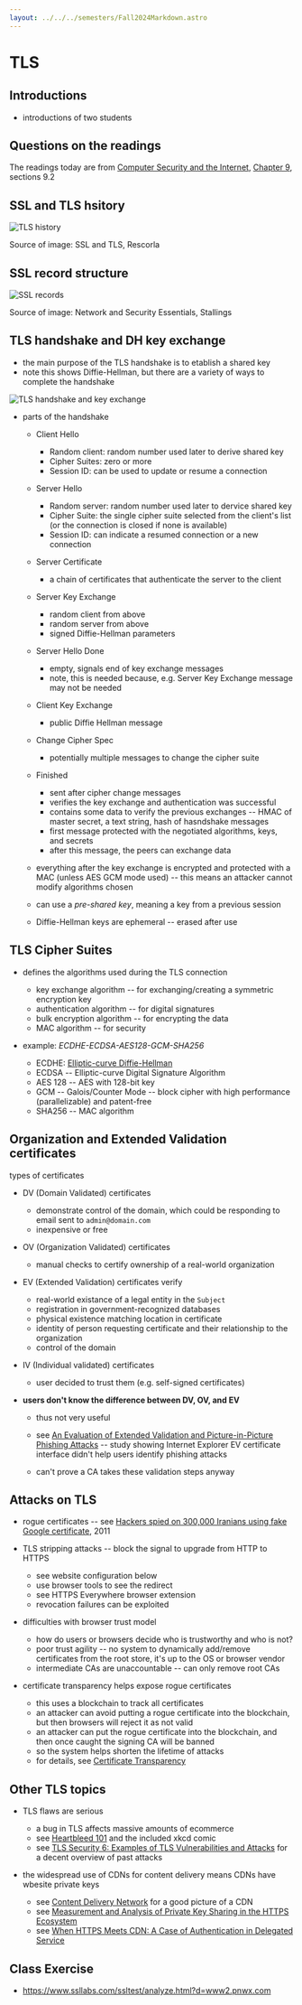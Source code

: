```yaml
---
layout: ../../../semesters/Fall2024Markdown.astro
---
```


# TLS

## Introductions

- introductions of two students

## Questions on the readings

The readings today are from
[Computer Security and the Internet](https://people.scs.carleton.ca/~paulv/toolsjewels.html),
[Chapter 9](https://people.scs.carleton.ca/~paulv/toolsjewels/TJrev1/ch9-rev1.pdf),
sections 9.2

## SSL and TLS hsitory

![TLS history](/images/notes/tls-history.png)

Source of image: SSL and TLS, Rescorla

## SSL record structure

![SSL records](/images/notes/SSL-records.png)

Source of image: Network and Security Essentials, Stallings

## TLS handshake and DH key exchange

- the main purpose of the TLS handshake is to etablish a shared key
- note this shows Diffie-Hellman, but there are a variety of ways to complete
  the handshake

![TLS handshake and key exchange](/images/notes/tls-handshake-dh.png)

- parts of the handshake

  - Client Hello
    - Random client: random number used later to derive shared key
    - Cipher Suites: zero or more
    - Session ID: can be used to update or resume a connection
  - Server Hello
    - Random server: random number used later to dervice shared key
    - Cipher Suite: the single cipher suite selected from the client's list (or
      the connection is closed if none is available)
    - Session ID: can indicate a resumed connection or a new connection
  - Server Certificate
    - a chain of certificates that authenticate the server to the client
  - Server Key Exchange
    - random client from above
    - random server from above
    - signed Diffie-Hellman parameters
  - Server Hello Done
    - empty, signals end of key exchange messages
    - note, this is needed because, e.g. Server Key Exchange message may not be
      needed
  - Client Key Exchange
    - public Diffie Hellman message
  - Change Cipher Spec
    - potentially multiple messages to change the cipher suite
  - Finished

    - sent after cipher change messages
    - verifies the key exchange and authentication was successful
    - contains some data to verify the previous exchanges -- HMAC of master
      secret, a text string, hash of hasndshake messages
    - first message protected with the negotiated algorithms, keys, and secrets
    - after this message, the peers can exchange data

  - everything after the key exchange is encrypted and protected with a MAC
    (unless AES GCM mode used) -- this means an attacker cannot modify
    algorithms chosen
  - can use a _pre-shared key_, meaning a key from a previous session
  - Diffie-Hellman keys are ephemeral -- erased after use

## TLS Cipher Suites

- defines the algorithms used during the TLS connection

  - key exchange algorithm -- for exchanging/creating a symmetric encryption key
  - authentication algorithm -- for digital signatures
  - bulk encryption algorithm -- for encrypting the data
  - MAC algorithm -- for security

- example: _ECDHE-ECDSA-AES128-GCM-SHA256_

  - ECDHE:
    [Elliptic-curve Diffie-Hellman](https://en.wikipedia.org/wiki/Elliptic-curve_Diffie–Hellman)
  - ECDSA -- Elliptic-curve Digital Signature Algorithm
  - AES 128 -- AES with 128-bit key
  - GCM -- Galois/Counter Mode -- block cipher with high performance
    (parallelizable) and patent-free
  - SHA256 -- MAC algorithm

## Organization and Extended Validation certificates

types of certificates

- DV (Domain Validated) certificates
  - demonstrate control of the domain, which could be responding to email sent
    to `admin@domain.com`
  - inexpensive or free
- OV (Organization Validated) certificates
  - manual checks to certify ownership of a real-world organization
- EV (Extended Validation) certificates verify
  - real-world existance of a legal entity in the `Subject`
  - registration in government-recognized databases
  - physical existence matching location in certificate
  - identity of person requesting certificate and their relationship to the
    organization
  - control of the domain
- IV (Individual validated) certificates

  - user decided to trust them (e.g. self-signed certificates)

- **users don't know the difference between DV, OV, and EV**

  - thus not very useful

  - see
    [An Evaluation of Extended Validation and Picture-in-Picture Phishing Attacks](https://www.adambarth.com/papers/2007/jackson-simon-tan-barth.pdf)
    -- study showing Internet Explorer EV certificate interface didn't help
    users identify phishing attacks
  - can't prove a CA takes these validation steps anyway

## Attacks on TLS

- rogue certificates -- see
  [Hackers spied on 300,000 Iranians using fake Google certificate](https://www.computerworld.com/article/2510951/hackers-spied-on-300-000-iranians-using-fake-google-certificate.html),
  2011

- TLS stripping attacks -- block the signal to upgrade from HTTP to HTTPS

  - see website configuration below
  - use browser tools to see the redirect
  - see HTTPS Everywhere browser extension
  - revocation failures can be exploited

- difficulties with browser trust model

  - how do users or browsers decide who is trustworthy and who is not?
  - poor trust agility -- no system to dynamically add/remove certificates from
    the root store, it's up to the OS or browser vendor
  - intermediate CAs are unaccountable -- can only remove root CAs

- certificate transparency helps expose rogue certificates

  - this uses a blockchain to track all certificates
  - an attacker can avoid putting a rogue certificate into the blockchain, but
    then browsers will reject it as not valid
  - an attacker can put the rogue certificate into the blockchain, and then once
    caught the signing CA will be banned
  - so the system helps shorten the lifetime of attacks
  - for details, see
    [Certificate Transparency](https://dl.acm.org/doi/pdf/10.1145/2659897)

## Other TLS topics

- TLS flaws are serious

  - a bug in TLS affects massive amounts of ecommerce
  - see
    [Heartbleed 101](https://ieeexplore.ieee.org/stamp/stamp.jsp?arnumber=6876249)
    and the included xkcd comic
  - see
    [TLS Security 6: Examples of TLS Vulnerabilities and Attacks](https://www.acunetix.com/blog/articles/tls-vulnerabilities-attacks-final-part/)
    for a decent overview of past attacks

- the widespread use of CDNs for content delivery means CDNs have wbesite
  private keys
  - see
    [Content Delivery Network](https://learn.microsoft.com/en-us/power-pages/configure/configure-cdn)
    for a good picture of a CDN
  - see
    [Measurement and Analysis of Private Key Sharing in the HTTPS Ecosystem](https://dl.acm.org/doi/pdf/10.1145/2976749.2978301)
  - see
    [When HTTPS Meets CDN: A Case of Authentication in Delegated Service](https://ieeexplore.ieee.org/stamp/stamp.jsp?tp=&arnumber=6956557)

## Class Exercise

- https://www.ssllabs.com/ssltest/analyze.html?d=www2.pnwx.com
